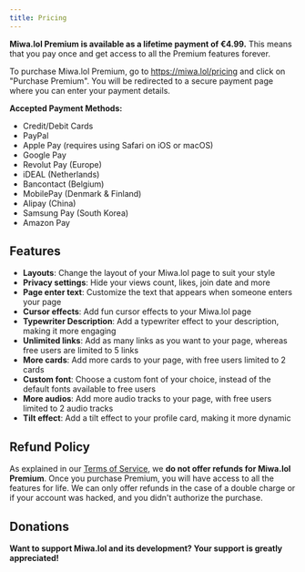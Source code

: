 ```yaml
---
title: Pricing
---
```



**Miwa.lol Premium is available as a lifetime payment of €4.99.** This means that you pay once and get access to all the Premium features forever.

To purchase Miwa.lol Premium, go to https://miwa.lol/pricing and click on "Purchase Premium". You will be redirected to a secure payment page where you can enter your payment details.

**Accepted Payment Methods:**
- Credit/Debit Cards
- PayPal
- Apple Pay (requires using Safari on iOS or macOS)
- Google Pay
- Revolut Pay (Europe)
- iDEAL (Netherlands)
- Bancontact (Belgium)
- MobilePay (Denmark & Finland)
- Alipay (China)
- Samsung Pay (South Korea)
- Amazon Pay

## Features

- **Layouts**: Change the layout of your Miwa.lol page to suit your style
- **Privacy settings**: Hide your views count, likes, join date and more
- **Page enter text**: Customize the text that appears when someone enters your page
- **Cursor effects**: Add fun cursor effects to your Miwa.lol page
- **Typewriter Description**: Add a typewriter effect to your description, making it more engaging
- **Unlimited links**: Add as many links as you want to your page, whereas free users are limited to 5 links
- **More cards**: Add more cards to your page, with free users limited to 2 cards
- **Custom font**: Choose a custom font of your choice, instead of the default fonts available to free users
- **More audios**: Add more audio tracks to your page, with free users limited to 2 audio tracks
- **Tilt effect**: Add a tilt effect to your profile card, making it more dynamic

## Refund Policy

As explained in our [Terms of Service](https://miwa.lol/terms), we **do not offer refunds for Miwa.lol Premium**. Once you purchase Premium, you will have access to all the features for life.
We can only offer refunds in the case of a double charge or if your account was hacked, and you didn't authorize the purchase.

## Donations

**Want to support Miwa.lol and its development? Your support is greatly appreciated!**

<LinkCard
  title="Donate to Miwa.lol" href="/misc/donating/"
  description="Support Miwa.lol's development and help us keep the platform running."
/>
